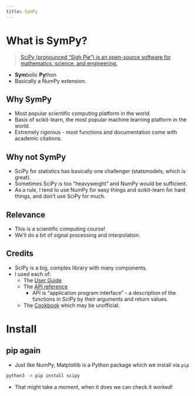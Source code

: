 ```yaml
---
title: SymPy
---
```


# What is SymPy?

> [SciPy (pronounced “Sigh Pie”) is an open-source software for mathematics, science, and engineering.](https://docs.scipy.org/doc/scipy/index.html)

* **Sym**bolic **Py**thon
* Basically a NumPy extension.

## Why SymPy 

* Most popular scientific computing platform in the world.
* Basis of scikit-learn, the most popular machine learning platform in the world.
* Extremely rigorous - most functions and documentation come with academic citations.

## Why not SymPy

- SciPy for statistics has basically one challenger (statsmodels, which is great).
- Sometimes SciPy is too "heavyweight" and NumPy would be sufficient.
- As a rule, I tend to use NumPy for easy things and scikit-learn for hard things, and don't use SciPy for much.

## Relevance

- This is a scientific computing course!
- We'll do a bit of signal processing and interpolation.

## Credits

- SciPy is a big, complex library with many components.
- I used each of:
  	- The [User Guide](https://docs.scipy.org/doc/scipy/tutorial/index.html)
	- The [API reference](https://docs.scipy.org/doc/scipy/reference/index.html)
	  	- API is "application program interface" - a description of the functions in SciPy by their arguments and return values.
	- The [Cookbook](https://scipy-cookbook.readthedocs.io/) which may be unofficial.

# Install

## pip again

- Just like NumPy, Matplotlib is a Python package which we install via `pip`
```.bash
python3 -m pip install scipy
```
- That might take a moment, when it does we can check it worked!


